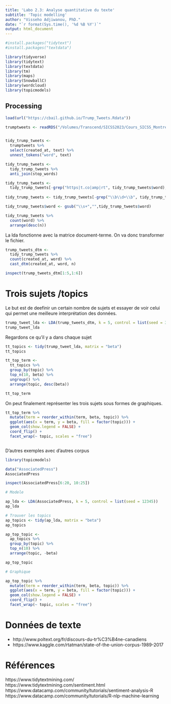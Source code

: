 ```yaml
---
title: 'Labo 2.3: Analyse quantitative du texte'
subtitle: 'Topic modelling'
author: "Visseho Adjiwanou, PhD."
date: "`r format(Sys.time(), '%d %B %Y')`"
output: html_document
---
```


```r
#install.packages("tidytext")
#install.packages("textdata")

library(tidyverse)
library(tidytext)
library(textdata)
library(tm)
library(maps)
library(SnowballC)
library(wordcloud)
library(topicmodels)

```

## Processing

```r

load(url("https://cbail.github.io/Trump_Tweets.Rdata"))

trumptweets <- readRDS("/Volumes/Transcend/SICSS2023/Cours_SICSS_Montreal/Semaine2_Formation_CSS/Jour2.2_Analyse_donnees_digitales/Données/trumptweets.Rdata")


tidy_trump_tweets <- 
  trumptweets %>% 
  select(created_at, text) %>% 
  unnest_tokens("word", text)    

tidy_trump_tweets <- 
  tidy_trump_tweets %>% 
  anti_join(stop_words)

tidy_trump_tweets <-
  tidy_trump_tweets[-grep("https|t.co|amp|rt", tidy_trump_tweets$word), ] 
  
tidy_trump_tweets <- tidy_trump_tweets[-grep("\\b\\d+\\b", tidy_trump_tweets$word),]

tidy_trump_tweets$word <- gsub("\\s+","",tidy_trump_tweets$word)    

tidy_trump_tweets %>%          
  count(word) %>% 
  arrange(desc(n))

```


La lda fonctionne avec la matrice document-terme. On va donc transformer le fichier.

```r

trump_tweets_dtm <- 
  tidy_trump_tweets %>% 
  count(created_at, word) %>% 
  cast_dtm(created_at, word, n)

inspect(trump_tweets_dtm[1:5,1:6])

```

# Trois sujets /topics

Le but est de deefinir un certain nombre de sujets et essayer de voir celui qui permet une meilleure interprétation des données.


```r

trump_tweet_lda <- LDA(trump_tweets_dtm, k = 5, control = list(seed = 3425))
trump_tweet_lda

```

Regardons ce qu'il y a dans chaque sujet

```r

tt_topics <- tidy(trump_tweet_lda, matrix = "beta")
tt_topics

tt_top_term <-
  tt_topics %>% 
  group_by(topic) %>% 
  top_n(10, beta) %>% 
  ungroup() %>% 
  arrange(topic, desc(beta)) 

tt_top_term

```

On peut finalement représenter les trois sujets sous formes de graphiques.

```r


tt_top_term %>%  
  mutate(term = reorder_within(term, beta, topic)) %>% 
  ggplot(aes(x = term, y = beta, fill = factor(topic))) +
  geom_col(show.legend = FALSE) +
  coord_flip() +
  facet_wrap(~ topic, scales = "free") 



```

D'autres exemples avec d'autres corpus

```r

library(topicmodels)

data("AssociatedPress")
AssociatedPress

inspect(AssociatedPress[6:20, 10:25])

# Modele

ap_lda <- LDA(AssociatedPress, k = 5, control = list(seed = 12345))
ap_lda

# Trouver les topics
ap_topics <- tidy(ap_lda, matrix = "beta")
ap_topics

ap_top_topic <-
  ap_topics %>% 
  group_by(topic) %>% 
  top_n(10) %>% 
  arrange(topic, -beta)

ap_top_topic

# Graphique

ap_top_topic %>%  
  mutate(term = reorder_within(term, beta, topic)) %>% 
  ggplot(aes(x = term, y = beta, fill = factor(topic))) +
  geom_col(show.legend = FALSE) +
  coord_flip() +
  facet_wrap(~ topic, scales = "free")

```

# Données de texte

- http://www.poltext.org/fr/discours-du-tr%C3%B4ne-canadiens
- https://www.kaggle.com/rtatman/state-of-the-union-corpus-1989-2017



# Références

https://www.tidytextmining.com/
https://www.tidytextmining.com/sentiment.html
https://www.datacamp.com/community/tutorials/sentiment-analysis-R
https://www.datacamp.com/community/tutorials/R-nlp-machine-learning
